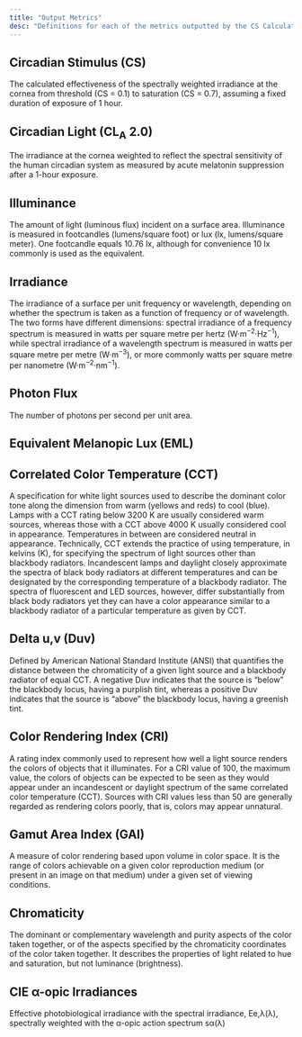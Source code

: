 ```yaml
---
title: "Output Metrics"
desc: "Definitions for each of the metrics outputted by the CS Calculator 2.0"
---
```


## Circadian Stimulus (CS)

The calculated effectiveness of the spectrally weighted irradiance at the cornea from threshold (CS = 0.1) to saturation (CS = 0.7), assuming a fixed duration of exposure of 1 hour.

## Circadian Light (CL<sub>A</sub> 2.0)

The irradiance at the cornea weighted to reflect the spectral sensitivity of the human circadian system as measured by acute melatonin suppression after a 1-hour exposure.

## Illuminance

The amount of light (luminous flux) incident on a surface area. Illuminance is measured in footcandles (lumens/square foot) or lux (lx, lumens/square meter). One footcandle equals 10.76 lx, although for convenience 10 lx commonly is used as the equivalent.

## Irradiance

The irradiance of a surface per unit frequency or wavelength, depending on whether the spectrum is taken as a function of frequency or of wavelength. The two forms have different dimensions: spectral irradiance of a frequency spectrum is measured in watts per square metre per hertz (W·m<sup>−2</sup>·Hz<sup>−1</sup>), while spectral irradiance of a wavelength spectrum is measured in watts per square metre per metre (W·m<sup>−3</sup>), or more commonly watts per square metre per nanometre (W·m<sup>−2</sup>·nm<sup>−1</sup>).

## Photon Flux

The number of photons per second per unit area.

## Equivalent Melanopic Lux (EML)

## Correlated Color Temperature (CCT)

A specification for white light sources used to describe the dominant color tone along the dimension from warm (yellows and reds) to cool (blue). Lamps with a CCT rating below 3200 K are usually considered warm sources, whereas those with a CCT above 4000 K usually considered cool in appearance. Temperatures in between are considered neutral in appearance. Technically, CCT extends the practice of using temperature, in kelvins (K), for specifying the spectrum of light sources other than blackbody radiators. Incandescent lamps and daylight closely approximate the spectra of black body radiators at different temperatures and can be designated by the corresponding temperature of a blackbody radiator. The spectra of fluorescent and LED sources, however, differ substantially from black body radiators yet they can have a color appearance similar to a blackbody radiator of a particular temperature as given by CCT.

## Delta u,v (Duv)

Defined by American National Standard Institute (ANSI) that quantifies the distance between the chromaticity of a given light source and a blackbody radiator of equal CCT. A negative Duv indicates that the source is “below” the blackbody locus, having a purplish tint, whereas a positive Duv indicates that the source is “above” the blackbody locus, having a greenish tint.

## Color Rendering Index (CRI)

A rating index commonly used to represent how well a light source renders the colors of objects that it illuminates. For a CRI value of 100, the maximum value, the colors of objects can be expected to be seen as they would appear under an incandescent or daylight spectrum of the same correlated color temperature (CCT). Sources with CRI values less than 50 are generally regarded as rendering colors poorly, that is, colors may appear unnatural.

## Gamut Area Index (GAI)

A measure of color rendering based upon volume in color space. It is the range of colors achievable on a given color reproduction medium (or present in an image on that medium) under a given set of viewing conditions.

## Chromaticity

The dominant or complementary wavelength and purity aspects of the color taken together, or of the aspects specified by the chromaticity coordinates of the color taken together. It describes the properties of light related to hue and saturation, but not luminance (brightness).

## CIE &alpha;-opic Irradiances

Effective photobiological irradiance with the spectral irradiance, Ee,λ(λ), spectrally weighted with the α-opic action spectrum sα(λ)

